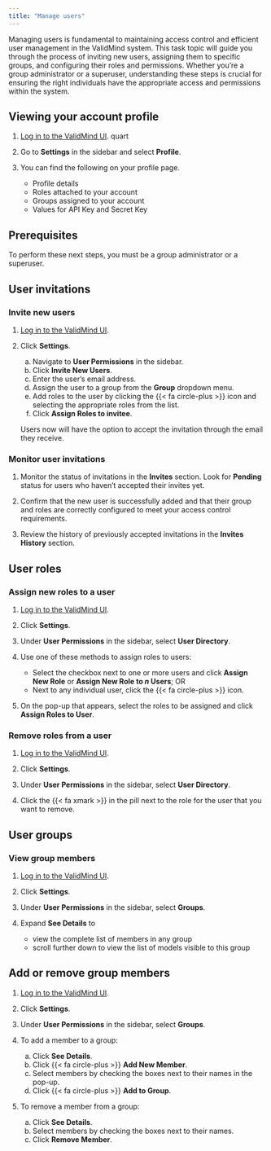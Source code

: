 ```yaml
---
title: "Manage users"
---
```


Managing users is fundamental to maintaining access control and efficient user management in the ValidMind system. This task topic will guide you through the process of inviting new users, assigning them to specific groups, and configuring their roles and permissions. Whether you're a group administrator or a superuser, understanding these steps is crucial for ensuring the right individuals have the appropriate access and permissions within the system.

## Viewing your account profile

1. [Log in to the ValidMind UI]({{< var vm_ui >}}).
quart

2. Go to **Settings** in the sidebar and select **Profile**.

3. You can find the following on your profile page.
   - Profile details 
   - Roles attached to your account
   - Groups assigned to your account
   - Values for API Key and Secret Key

## Prerequisites

To perform these next steps, you must be a group administrator or a superuser.

## User invitations

### Invite new users

1. [Log in to the ValidMind UI]({{< var vm_ui >}}).

2. Click **Settings**. 

   a. Navigate to **User Permissions** in the sidebar. 
   b. Click **Invite New Users**.
   c. Enter the user's email address.
   d. Assign the user to a group from the **Group** dropdown menu.
   e. Add roles to the user by clicking the {{< fa circle-plus >}} icon and selecting the appropriate roles from the list.
   f. Click **Assign Roles to invitee**.
   
   Users now will have the option to accept the invitation through the email they receive.

### Monitor user invitations

1. Monitor the status of invitations in the **Invites** section. Look for **Pending** status for users who haven’t accepted their invites yet.

2. Confirm that the new user is successfully added and that their group and roles are correctly configured to meet your access control requirements.

3. Review the history of previously accepted invitations in the **Invites History** section.

## User roles

### Assign new roles to a user

1. [Log in to the ValidMind UI]({{< var vm_ui >}}).

2. Click **Settings**. 

3. Under **User Permissions** in the sidebar, select **User Directory**. 

4. Use one of these methods to assign roles to users:
   - Select the checkbox next to one or more users and click **Assign New Role** or **Assign New Role to _n_ Users**; OR
   - Next to any individual user, click the {{< fa circle-plus >}} icon. 

5. On the pop-up that appears, select the roles to be assigned and click **Assign Roles to User**.

### Remove roles from a user

1. [Log in to the ValidMind UI]({{< var vm_ui >}}).

2. Click **Settings**. 

3. Under **User Permissions** in the sidebar, select **User Directory**. 

4. Click the {{< fa xmark >}} in the pill next to the role for the user that you want to remove.

## User groups

### View group members

1. [Log in to the ValidMind UI]({{< var vm_ui >}}).

2. Click **Settings**. 

3. Under **User Permissions** in the sidebar, select **Groups**. 

4. Expand **See Details** to 
   - view the complete list of members in any group
   - scroll further down to view the list of models visible to this group


## Add or remove group members

1. [Log in to the ValidMind UI]({{< var vm_ui >}}).

2. Click **Settings**. 

3. Under **User Permissions** in the sidebar, select **Groups**. 

4. To add a member to a group:

   a. Click **See Details**.
   b. Click {{< fa circle-plus >}} **Add New Member**.
   c. Select members by checking the boxes next to their names in the pop-up.
   d. Click {{< fa circle-plus >}} **Add to Group**.

5. To remove a member from a group:

   a. Click **See Details**.
   b. Select members by checking the boxes next to their names.
   c. Click **Remove Member**.

<!---
## Troubleshooting

[Include any common issues or errors that may arise during the task and how to resolve them.]

## What's next

[Summarize the task and provide any next steps or resources for the user to continue their learning or work.]
--->
